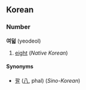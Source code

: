 ==Korean==
===Number===
'''여덟''' (yeodeol)

# [[eight]] (''Native Korean'')

====Synonyms====
*[[팔]] ([[八]], phal) (''Sino-Korean'')